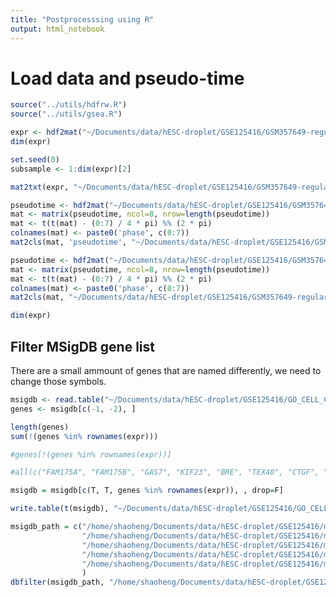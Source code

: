 ```yaml
---
title: "Postprocesssing using R"
output: html_notebook
---
```


# Load data and pseudo-time

```r
source("../utils/hdfrw.R")
source("../utils/gsea.R")
```


```r
expr <- hdf2mat("~/Documents/data/hESC-droplet/GSE125416/GSM357649-regular.h5")
dim(expr)
```

```r
set.seed(0)
subsample <- 1:dim(expr)[2]

mat2txt(expr, "~/Documents/data/hESC-droplet/GSE125416/GSM357649-regular.txt")
```

```r
pseudotime <- hdf2mat("~/Documents/data/hESC-droplet/GSE125416/GSM357649-pseudotime.h5")
mat <- matrix(pseudotime, ncol=8, nrow=length(pseudotime))
mat <- t(t(mat) - (0:7) / 4 * pi) %% (2 * pi)
colnames(mat) <- paste0('phase', c(0:7))
mat2cls(mat, 'pseudotime', "~/Documents/data/hESC-droplet/GSE125416/GSM357649-regular-pseudotime.cls")
```


```r
pseudotime <- hdf2mat("~/Documents/data/hESC-droplet/GSE125416/GSM357649-pseudotime.h5")
mat <- matrix(pseudotime, ncol=8, nrow=length(pseudotime))
mat <- t(t(mat) - (0:7) / 4 * pi) %% (2 * pi)
colnames(mat) <- paste0('phase', c(0:7))
mat2cls(mat, "~/Documents/data/hESC-droplet/GSE125416/GSM357649-regular-pseudotime.cls")
```

```r
dim(expr)
```

## Filter MSigDB gene list
There are a small ammount of genes that are named differently, we need to change those symbols.

```r
msigdb <- read.table("~/Documents/data/hESC-droplet/GSE125416/GO_CELL_CYCLE-0007049-7.0.gmt", header = F, col.names = F, sep='\t', stringsAsFactors = F)
genes <- msigdb[c(-1, -2), ]
```

```r
length(genes)
sum(!(genes %in% rownames(expr)))
```

```r
#genes[!(genes %in% rownames(expr))]
```

```r
#all(c("FAM175A", "FAM175B", "GAS7", "KIF23", "BRE", "TEX40", "CTGF", "FAM58A", "BA178A10.2") %in% rownames(expr))
```

```r
msigdb = msigdb[c(T, T, genes %in% rownames(expr)), , drop=F]
```

```r
write.table(t(msigdb), "~/Documents/data/hESC-droplet/GSE125416/GO_CELL_CYCLE-0007049-7.0-filtered.gmt", row.names = F, quote = F, col.names = F, sep='\t')
```

```r
msigdb_path = c("/home/shaoheng/Documents/data/hESC-droplet/GSE125416/msigdb-selected/GO_REGULATION_OF_CELL_CYCLE_G2_M_PHASE_TRANSITION-1902749-7.0.gmt",
                "/home/shaoheng/Documents/data/hESC-droplet/GSE125416/msigdb-selected/GO_CELL_CYCLE_G1_S_PHASE_TRANSITION-0044843-7.0.gmt",
                "/home/shaoheng/Documents/data/hESC-droplet/GSE125416/msigdb-selected/GO_CELL_CYCLE_G2_M_PHASE_TRANSITION-0044839-7.0.gmt", 
                "/home/shaoheng/Documents/data/hESC-droplet/GSE125416/msigdb-selected/GO_CELL_CYCLE-0007049-7.0.gmt",
                "/home/shaoheng/Documents/data/hESC-droplet/GSE125416/msigdb-selected/GO_REGULATION_OF_CELL_CYCLE_G1_S_PHASE_TRANSITION-1902806-7.0.gmt"
                )
dbfilter(msigdb_path, "/home/shaoheng/Documents/data/hESC-droplet/GSE125416/msigdb-selected/GO-filtered.gmt", rownames(expr))
```

